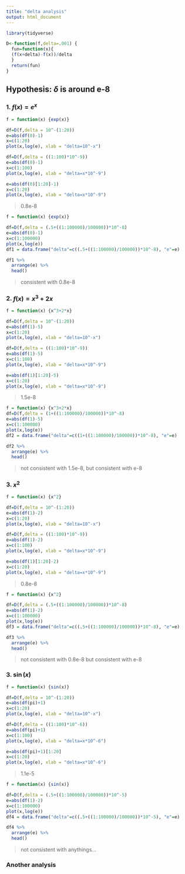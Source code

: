 ```yaml
---
title: "delta analysis"
output: html_document
---
```


```r
library(tidyverse)
```

```r
D<-function(f,delta=.001) {
  fun=function(x){
  (f(x+delta)-f(x))/delta
  }
  return(fun)
}
```

## Hypothesis: $\delta$ is around e-8

### 1. $f(x)=e^{x}$

```r
f = function(x) {exp(x)}

df=D(f,delta = 10^-(1:20))
e=abs(df(0)-1)
x=c(1:20)
plot(x,log(e), xlab = "delta=10^-x")

df=D(f,delta = ((1:100)*10^-9))
e=abs(df(0)-1)
x=c(1:100)
plot(x,log(e), xlab = "delta=x*10^-9")

e=abs(df(0)[1:20]-1)
x=c(1:20)
plot(x,log(e), xlab = "delta=x*10^-9")
```

> 0.8e-8

```r
f = function(x) {exp(x)}

df=D(f,delta = (.5+((1:100000)/100000))*10^-8)
e=abs(df(0)-1)
x=c(1:100000)
plot(x,log(e))
df1 = data.frame("delta"=c((.5+((1:100000)/100000))*10^-8), "e"=e)
```
```r
df1 %>% 
  arrange(e) %>% 
  head()
```

> consistent with 0.8e-8

### 2. $f(x)=x^{3}+2x$

```r
f = function(x) {x^3+2*x}

df=D(f,delta = 10^-(1:20))
e=abs(df(1)-5)
x=c(1:20)
plot(x,log(e), xlab = "delta=10^-x")

df=D(f,delta = ((1:100)*10^-9))
e=abs(df(1)-5)
x=c(1:100)
plot(x,log(e), xlab = "delta=x*10^-9")

e=abs(df(1)[1:20]-5)
x=c(1:20)
plot(x,log(e), xlab = "delta=x*10^-9")
```

> 1.5e-8

```r
f = function(x) {x^3+2*x}
df=D(f,delta = (1+((1:100000)/100000))*10^-8)
e=abs(df(1)-5)
x=c(1:100000)
plot(x,log(e))
df2 = data.frame("delta"=c((1+((1:100000)/100000))*10^-8), "e"=e)
```

```r
df2 %>% 
  arrange(e) %>% 
  head()
```

> not consistent with 1.5e-8, but consistent with e-8

### 3. $x^{2}$

```r
f = function(x) {x^2}

df=D(f,delta = 10^-(1:20))
e=abs(df(1)-2)
x=c(1:20)
plot(x,log(e), xlab = "delta=10^-x")

df=D(f,delta = ((1:100)*10^-9))
e=abs(df(1)-2)
x=c(1:100)
plot(x,log(e), xlab = "delta=x*10^-9")

e=abs(df(1)[1:20]-2)
x=c(1:20)
plot(x,log(e), xlab = "delta=x*10^-9")
```

> 0.8e-8

```r
f = function(x) {x^2}

df=D(f,delta = (.5+((1:100000)/100000))*10^-8)
e=abs(df(1)-2)
x=c(1:100000)
plot(x,log(e))
df3 = data.frame("delta"=c((.5+((1:100000)/100000))*10^-8), "e"=e)
```
```r
df3 %>% 
  arrange(e) %>% 
  head()
```

> not consistent with 0.8e-8 but consistent with e-8


### 3. $\sin(x)$

```r
f = function(x) {sin(x)}

df=D(f,delta = 10^-(1:20))
e=abs(df(pi)+1)
x=c(1:20)
plot(x,log(e), xlab = "delta=10^-x")

df=D(f,delta = ((1:100)*10^-6))
e=abs(df(pi)+1)
x=c(1:100)
plot(x,log(e), xlab = "delta=x*10^-6")

e=abs(df(pi)+1)[1:20]
x=c(1:20)
plot(x,log(e), xlab = "delta=x*10^-6")
```

> 1.1e-5

```r
f = function(x) {sin(x)}

df=D(f,delta = (.5+((1:100000)/100000))*10^-5)
e=abs(df(1)-2)
x=c(1:100000)
plot(x,log(e))
df4 = data.frame("delta"=c((.5+((1:100000)/100000))*10^-5), "e"=e)
```
```r
df4 %>% 
  arrange(e) %>% 
  head()
```

> not consistent with anythings...




### Another analysis

```r


```


